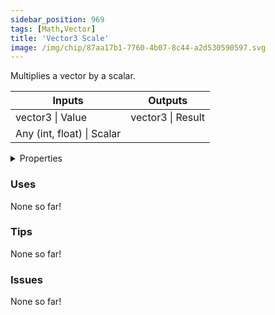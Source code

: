 ```yaml
---
sidebar_position: 969
tags: [Math,Vector]
title: 'Vector3 Scale'
image: /img/chip/87aa17b1-7760-4b07-8c44-a2d530590597.svg
---
```


Multiplies a vector by a scalar.



<IChip uuid="87aa17b1-7760-4b07-8c44-a2d530590597"/>

<table><thead><tr><th>Inputs</th><th>Outputs</th></tr></thead><tbody><tr><td>vector3 | Value</td><td>vector3 | Result</td></tr><tr><td>Any (int, float) | Scalar</td><td /></tr></tbody></table>

<details>
  <summary>Properties</summary>
  <div>
    <div>
    <table>
      <tbody>
        <tr>
          <td>Is beta required?</td>
          <td>No</td>
        </tr>
        <tr>
          <td>Is chip a trolling risk?</td>
          <td>No</td>
        </tr>
        <tr>
          <td>Is chip a role assignment risk?</td>
          <td>No</td>
        </tr>
        <tr>
          <td>Chip UUID</td>
          <td>87aa17b1-7760-4b07-8c44-a2d530590597</td>
        </tr>
        <tr>
          <td>Room availability</td>
          <td>Available everywhere</td>
        </tr>
      </tbody>
    </table>
    </div>
  </div>
</details>

### Uses

None so far!

### Tips

None so far!

### Issues

None so far!